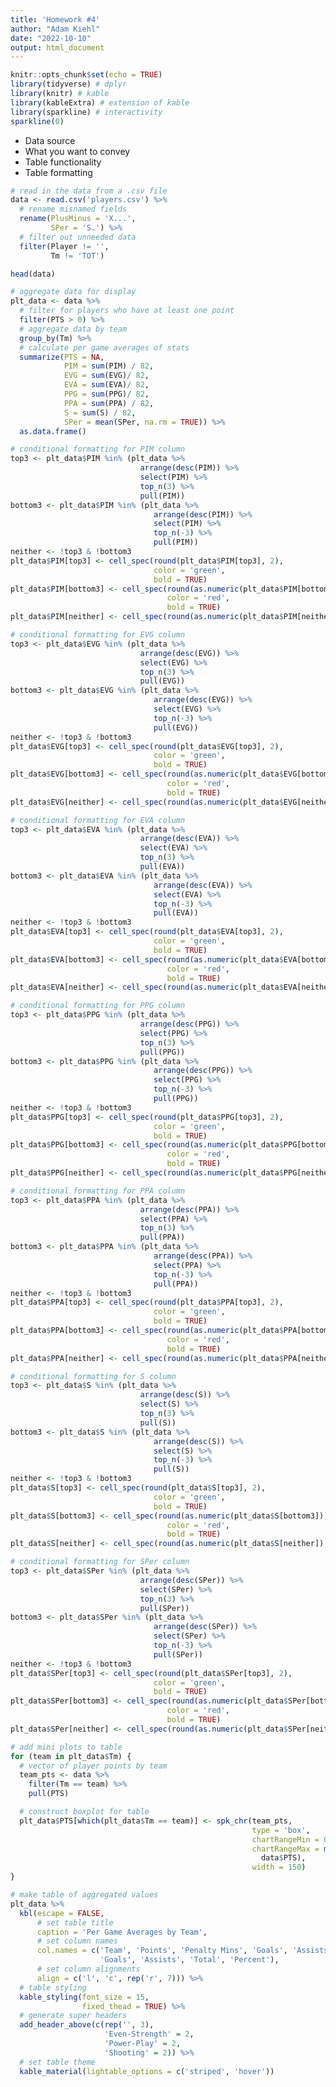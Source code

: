 ```yaml
---
title: 'Homework #4'
author: "Adam Kiehl"
date: "2022-10-10"
output: html_document
---
```


```r
knitr::opts_chunk$set(echo = TRUE)
library(tidyverse) # dplyr
library(knitr) # kable
library(kableExtra) # extension of kable
library(sparkline) # interactivity
sparkline(0)
```

- Data source
- What you want to convey
- Table functionality
- Table formatting

```r
# read in the data from a .csv file
data <- read.csv('players.csv') %>%
  # rename misnamed fields
  rename(PlusMinus = 'X...',
         SPer = 'S.') %>%
  # filter out unneeded data
  filter(Player != '',
         Tm != 'TOT')

head(data)
```

```r
# aggregate data for display
plt_data <- data %>%
  # filter for players who have at least one point
  filter(PTS > 0) %>%
  # aggregate data by team
  group_by(Tm) %>%
  # calculate per game averages of stats
  summarize(PTS = NA, 
            PIM = sum(PIM) / 82,
            EVG = sum(EVG)/ 82,
            EVA = sum(EVA)/ 82,
            PPG = sum(PPG)/ 82,
            PPA = sum(PPA) / 82,
            S = sum(S) / 82,
            SPer = mean(SPer, na.rm = TRUE)) %>%
  as.data.frame()

# conditional formatting for PIM column
top3 <- plt_data$PIM %in% (plt_data %>% 
                             arrange(desc(PIM)) %>% 
                             select(PIM) %>% 
                             top_n(3) %>%
                             pull(PIM))
bottom3 <- plt_data$PIM %in% (plt_data %>% 
                                arrange(desc(PIM)) %>% 
                                select(PIM) %>% 
                                top_n(-3) %>%
                                pull(PIM))
neither <- !top3 & !bottom3
plt_data$PIM[top3] <- cell_spec(round(plt_data$PIM[top3], 2), 
                                color = 'green', 
                                bold = TRUE)
plt_data$PIM[bottom3] <- cell_spec(round(as.numeric(plt_data$PIM[bottom3]), 2), 
                                   color = 'red', 
                                   bold = TRUE)
plt_data$PIM[neither] <- cell_spec(round(as.numeric(plt_data$PIM[neither]), 2))

# conditional formatting for EVG column
top3 <- plt_data$EVG %in% (plt_data %>% 
                             arrange(desc(EVG)) %>% 
                             select(EVG) %>% 
                             top_n(3) %>%
                             pull(EVG))
bottom3 <- plt_data$EVG %in% (plt_data %>% 
                                arrange(desc(EVG)) %>% 
                                select(EVG) %>% 
                                top_n(-3) %>%
                                pull(EVG))
neither <- !top3 & !bottom3
plt_data$EVG[top3] <- cell_spec(round(plt_data$EVG[top3], 2),
                                color = 'green', 
                                bold = TRUE)
plt_data$EVG[bottom3] <- cell_spec(round(as.numeric(plt_data$EVG[bottom3]), 2), 
                                   color = 'red', 
                                   bold = TRUE)
plt_data$EVG[neither] <- cell_spec(round(as.numeric(plt_data$EVG[neither]), 2))

# conditional formatting for EVA column
top3 <- plt_data$EVA %in% (plt_data %>% 
                             arrange(desc(EVA)) %>% 
                             select(EVA) %>% 
                             top_n(3) %>%
                             pull(EVA))
bottom3 <- plt_data$EVA %in% (plt_data %>% 
                                arrange(desc(EVA)) %>% 
                                select(EVA) %>% 
                                top_n(-3) %>%
                                pull(EVA))
neither <- !top3 & !bottom3
plt_data$EVA[top3] <- cell_spec(round(plt_data$EVA[top3], 2), 
                                color = 'green', 
                                bold = TRUE)
plt_data$EVA[bottom3] <- cell_spec(round(as.numeric(plt_data$EVA[bottom3]), 2), 
                                   color = 'red', 
                                   bold = TRUE)
plt_data$EVA[neither] <- cell_spec(round(as.numeric(plt_data$EVA[neither]), 2))

# conditional formatting for PPG column
top3 <- plt_data$PPG %in% (plt_data %>% 
                             arrange(desc(PPG)) %>% 
                             select(PPG) %>% 
                             top_n(3) %>%
                             pull(PPG))
bottom3 <- plt_data$PPG %in% (plt_data %>% 
                                arrange(desc(PPG)) %>% 
                                select(PPG) %>% 
                                top_n(-3) %>%
                                pull(PPG))
neither <- !top3 & !bottom3
plt_data$PPG[top3] <- cell_spec(round(plt_data$PPG[top3], 2), 
                                color = 'green', 
                                bold = TRUE)
plt_data$PPG[bottom3] <- cell_spec(round(as.numeric(plt_data$PPG[bottom3]), 2), 
                                   color = 'red', 
                                   bold = TRUE)
plt_data$PPG[neither] <- cell_spec(round(as.numeric(plt_data$PPG[neither]), 2))

# conditional formatting for PPA column
top3 <- plt_data$PPA %in% (plt_data %>% 
                             arrange(desc(PPA)) %>% 
                             select(PPA) %>% 
                             top_n(3) %>%
                             pull(PPA))
bottom3 <- plt_data$PPA %in% (plt_data %>% 
                                arrange(desc(PPA)) %>% 
                                select(PPA) %>% 
                                top_n(-3) %>%
                                pull(PPA))
neither <- !top3 & !bottom3
plt_data$PPA[top3] <- cell_spec(round(plt_data$PPA[top3], 2), 
                                color = 'green', 
                                bold = TRUE)
plt_data$PPA[bottom3] <- cell_spec(round(as.numeric(plt_data$PPA[bottom3]), 2), 
                                   color = 'red', 
                                   bold = TRUE)
plt_data$PPA[neither] <- cell_spec(round(as.numeric(plt_data$PPA[neither]), 2))

# conditional formatting for S column
top3 <- plt_data$S %in% (plt_data %>% 
                             arrange(desc(S)) %>% 
                             select(S) %>% 
                             top_n(3) %>%
                             pull(S))
bottom3 <- plt_data$S %in% (plt_data %>% 
                                arrange(desc(S)) %>% 
                                select(S) %>% 
                                top_n(-3) %>%
                                pull(S))
neither <- !top3 & !bottom3
plt_data$S[top3] <- cell_spec(round(plt_data$S[top3], 2), 
                                color = 'green', 
                                bold = TRUE)
plt_data$S[bottom3] <- cell_spec(round(as.numeric(plt_data$S[bottom3]), 2), 
                                   color = 'red', 
                                   bold = TRUE)
plt_data$S[neither] <- cell_spec(round(as.numeric(plt_data$S[neither]), 2))

# conditional formatting for SPer column
top3 <- plt_data$SPer %in% (plt_data %>% 
                             arrange(desc(SPer)) %>% 
                             select(SPer) %>% 
                             top_n(3) %>%
                             pull(SPer))
bottom3 <- plt_data$SPer %in% (plt_data %>% 
                                arrange(desc(SPer)) %>% 
                                select(SPer) %>% 
                                top_n(-3) %>%
                                pull(SPer))
neither <- !top3 & !bottom3
plt_data$SPer[top3] <- cell_spec(round(plt_data$SPer[top3], 2), 
                                color = 'green', 
                                bold = TRUE)
plt_data$SPer[bottom3] <- cell_spec(round(as.numeric(plt_data$SPer[bottom3]), 2), 
                                   color = 'red', 
                                   bold = TRUE)
plt_data$SPer[neither] <- cell_spec(round(as.numeric(plt_data$SPer[neither]), 2))

# add mini plots to table
for (team in plt_data$Tm) {
  # vector of player points by team
  team_pts <- data %>%
    filter(Tm == team) %>%
    pull(PTS)

  # construct boxplot for table
  plt_data$PTS[which(plt_data$Tm == team)] <- spk_chr(team_pts,
                                                      type = 'box',
                                                      chartRangeMin = 0,
                                                      chartRangeMax = max(
                                                        data$PTS),
                                                      width = 150)
}

# make table of aggregated values
plt_data %>%
  kbl(escape = FALSE,
      # set table title
      caption = 'Per Game Averages by Team',
      # set column names
      col.names = c('Team', 'Points', 'Penalty Mins', 'Goals', 'Assists', 
                    'Goals', 'Assists', 'Total', 'Percent'),
      # set column alignments
      align = c('l', 'c', rep('r', 7))) %>%
  # table styling
  kable_styling(font_size = 15,
                fixed_thead = TRUE) %>%
  # generate super headers
  add_header_above(c(rep('', 3), 
                     'Even-Strength' = 2, 
                     'Power-Play' = 2, 
                     'Shooting' = 2)) %>%
  # set table theme
  kable_material(lightable_options = c('striped', 'hover'))
```
